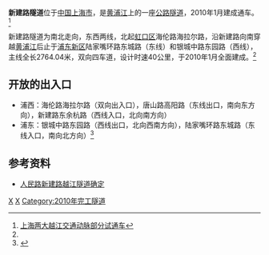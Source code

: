 {{Infobox tunnel
| name          = 新建路隧道
| image         = Xinjian Road Tunnel.jpg
| caption       = 新建路隧道建筑工地
| status        = 使用中
| crosses       = [[黄浦江|黄浦江]]
| start         = [[海伦路_(上海)|海伦路]][[海拉尔路|海拉尔路]]
| end           = [[陆家嘴环路|陆家嘴环路]][[东城路|东城路]]（东线）<br />[[银城中路|银城中路]][[东园路|东园路]]（西线）
| open          = 2010年1月
| length        = 2764.04米
| lanes         = 4
| speed         = 40公里每小时
}}
'''新建路隧道'''位于[[中国|中国]][[上海市|上海市]]，是[[黄浦江|黄浦江]]上的一座[[公路|公路]][[隧道|隧道]]，2010年1月建成通车。<ref name="上海两大越江交通动脉部分试通车">[http://sh.xinmin.cn/shizheng/2009/11/20/2951328.html 上海两大越江交通动脉部分试通车]{{dead link|date=2017年12月 |bot=InternetArchiveBot |fix-attempted=yes }}</ref>

新建路隧道为南北走向，东西两线，北起[[虹口区|虹口区]]海伦路海拉尔路，沿新建路向南穿越[[黄浦江|黄浦江]]后止于[[浦东新区|浦东新区]]陆家嘴环路东城路（东线）和银城中路东园路（西线），主线全长2764.04米，双向四车道，设计时速40公里，于2010年1月全面建成。<ref name="上海两大越江交通动脉部分试通车"/>

==开放的出入口==
*浦西：海伦路海拉尔路（双向出入口），唐山路高阳路（东线出口，南向东方向），新建路东余杭路（西线入口，北向南方向）
*浦东：银城中路东园路（西线出口，北向西南方向），陆家嘴环路东城路（东线入口，南向北方向）<ref>{{Cite web |url=http://sh.eastday.com/qtmt/20091120/u1a658643.html |title=沪人民路、新建路隧道临时交通管理措施 |access-date=2009-11-20 |archive-date=2020-05-22 |archive-url=https://web.archive.org/web/20200522161215/http://sh.eastday.com/qtmt/20091120/u1a658643.html |dead-url=no }}</ref>

==参考资料==
<references/>
*[http://news.sina.com.cn/w/2006-05-23/09519000955s.shtml 人民路新建路越江隧道确定] {{Wayback|url=http://news.sina.com.cn/w/2006-05-23/09519000955s.shtml |date=20200522161201 }}

{{上海桥隧}}

{{Crossings navbox
|structure= Crossings
|place= [[黄浦江|黄浦江]]
|bridge= 新建路隧道
|bridge signs= 
|upstream= [[上海外滩观光隧道|外滩观光隧道]]
|upstream signs= 
|downstream= [[泰公线轮渡|泰公线轮渡]]
|downstream signs= 
}}

[[Category:中国公路隧道|X]]
[[Category:黄浦江隧道|X]]
[[Category:2010年完工隧道|Category:2010年完工隧道]]

{{Tunnel-stub}}
{{SH-stub}}